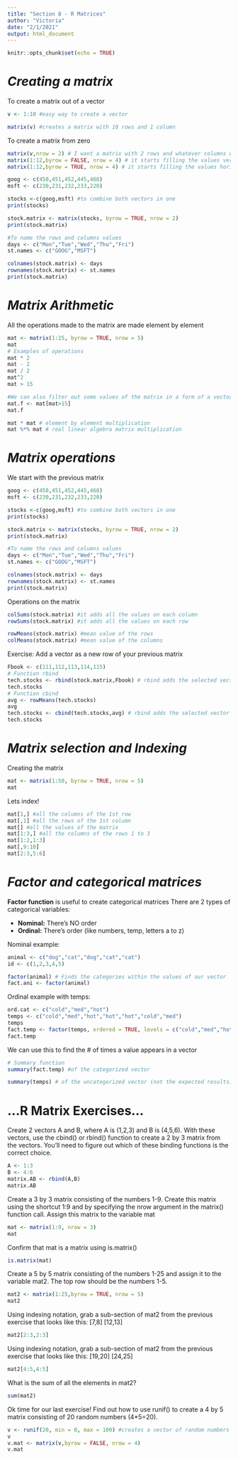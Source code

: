 ```yaml
---
title: "Section 8 - R Matrices"
author: "Victoria"
date: "2/1/2021"
output: html_document
---
```


```r
knitr::opts_chunk$set(echo = TRUE)
```

# ***Creating a matrix***
To create a matrix out of a vector
```r
v <- 1:10 #easy way to create a vector

matrix(v) #creates a matrix with 10 rows and 1 column
```
To create a matrix from zero
```r
matrix(v,nrow = 2) # I want a matrix with 2 rows and whatever columns with the values of v
matrix(1:12,byrow = FALSE, nrow = 4) # it starts filling the values vertically
matrix(1:12,byrow = TRUE, nrow = 4) # it starts filling the values horizontally (row by row)
```

```r
goog <- c(450,451,452,445,468)
msft <- c(230,231,232,233,220)

stocks <-c(goog,msft) #to combine both vectors in one
print(stocks)

stock.matrix <- matrix(stocks, byrow = TRUE, nrow = 2)
print(stock.matrix)

#To name the rows and columns values
days <- c("Mon","Tue","Wed","Thu","Fri")
st.names <- c("GOOG","MSFT")

colnames(stock.matrix) <- days
rownames(stock.matrix) <- st.names
print(stock.matrix)
```

# ***Matrix Arithmetic***
All the operations made to the matrix are made element by element
```r
mat <- matrix(1:25, byrow = TRUE, nrow = 5)
mat
# Examples of operations
mat * 2
mat - 2
mat / 2
mat^2
mat > 15

#We can also filter out some values of the matrix in a form of a vector
mat.f <- mat[mat>15]
mat.f

mat * mat # element by element multiplication
mat %*% mat # real linear algebra matrix multiplication
```

# ***Matrix operations***
We start with the previous matrix
```r
goog <- c(450,451,452,445,468)
msft <- c(230,231,232,233,220)

stocks <-c(goog,msft) #to combine both vectors in one
print(stocks)

stock.matrix <- matrix(stocks, byrow = TRUE, nrow = 2)
print(stock.matrix)

#To name the rows and columns values
days <- c("Mon","Tue","Wed","Thu","Fri")
st.names <- c("GOOG","MSFT")

colnames(stock.matrix) <- days
rownames(stock.matrix) <- st.names
print(stock.matrix)
```
Operations on the matrix
```r
colSums(stock.matrix) #it adds all the values on each column
rowSums(stock.matrix) #it adds all the values on each row

rowMeans(stock.matrix) #mean value of the rows
colMeans(stock.matrix) #mean value of the columns
```
Exercise: Add a vector as a new row of your previous matrix
```r
Fbook <- c(111,112,113,114,115)
# Function rbind
tech.stocks <- rbind(stock.matrix,Fbook) # rbind adds the selected vector as a new row of the selected matrix
tech.stocks
# Function cbind
avg <- rowMeans(tech.stocks)
avg
tech.stocks <- cbind(tech.stocks,avg) # rbind adds the selected vector as a new column of the selected matrix
tech.stocks
```

# ***Matrix selection and Indexing***
Creating the matrix
```r
mat <- matrix(1:50, byrow = TRUE, nrow = 5)
mat
```
Lets index!
```r
mat[1,] #all the columns of the 1st row
mat[,1] #all the rows of the 1st column
mat[] #all the values of the matrix
mat[1:3,] #all the columns of the rows 1 to 3
mat[1:2,1:3]
mat[,9:10]
mat[2:3,5:6]
```

# ***Factor and categorical matrices***

**Factor function** is useful to create categorical matrices
There are 2 types of categorical variables:

- **Nominal:** There's NO order  
- **Ordinal:** There's order (like numbers, temp, letters a to z)  

Nominal example:
```r
animal <- c("dog","cat","dog","cat","cat")
id <- c(1,2,3,4,5)

factor(animal) # Finds the categories within the values of our vector
fact.ani <- factor(animal)

```
Ordinal example with temps:
```r
ord.cat <- c("cold","med","hot")
temps <- c("cold","med","hot","hot","hot","cold","med")
temps
fact.temp <- factor(temps, ordered = TRUE, levels = c("cold","med","hot")) #we can tell the factor function our levels of categorization
fact.temp
```

We can use this to find the # of times a value appears in a vector
```r
# Summary function
summary(fact.temp) #of the categorized vector

summary(temps) # of the uncategorized vector (not the expected results)
```

# **...R Matrix Exercises...**

Create 2 vectors A and B, where A is (1,2,3) and B is (4,5,6). With these vectors, use the cbind() or rbind() function to create a 2 by 3 matrix from the vectors. You'll need to figure out which of these binding functions is the correct choice.

```r
A <- 1:3
B <- 4:6
matrix.AB <- rbind(A,B)
matrix.AB
```

Create a 3 by 3 matrix consisting of the numbers 1-9. Create this matrix using the shortcut 1:9 and by specifying the nrow argument in the matrix() function call. Assign this matrix to the variable mat
```r
mat <- matrix(1:9, nrow = 3)
mat
```
Confirm that mat is a matrix using is.matrix()
```r
is.matrix(mat)
```

Create a 5 by 5 matrix consisting of the numbers 1-25 and assign it to the variable mat2. The top row should be the numbers 1-5.
```r
mat2 <- matrix(1:25,byrow = TRUE, nrow = 5)
mat2
```

Using indexing notation, grab a sub-section of mat2 from the previous exercise that looks like this: 
[7,8]
[12,13]
```r
mat2[2:3,2:3]
```
Using indexing notation, grab a sub-section of mat2 from the previous exercise that looks like this:
[19,20]
[24,25]
```r
mat2[4:5,4:5]
```
What is the sum of all the elements in mat2?
```r
sum(mat2)
```
Ok time for our last exercise! Find out how to use runif() to create a 4 by 5 matrix consisting of 20 random numbers (4*5=20).
```r
v <- runif(20, min = 0, max = 100) #creates a vector of random numbers from min to max
v
v.mat <- matrix(v,byrow = FALSE, nrow = 4)
v.mat
```


